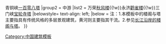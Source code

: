 {{Navbox
|name = 黄河沿岸的楼阁与塔
|title = [[黄河|黄河沿岸的楼阁与塔]]
|titlestyle = 
|image = [[File:Qiufeng Tower in Wanrong Houtu Temple 03 2013-09.JPG|90px]]
|style = text-align:left;
|groupstyle = width:7em;text-align:center;
|state = {{{state<includeonly>|collapsed</includeonly>}}}
|above =
|group1 = 上游
|list1 = 兰州[[白塔山公园|白塔]]{{!w}}青铜峡[[一百零八塔]]
|group2 = 中游
|list2 = 万荣[[万荣后土庙|秋风楼]]{{!w}}永济[[鹳雀楼]]{{!w}}三门峡[[宝轮寺塔]]
|belowstyle= text-align: left;
|below = 注：1.本模板中的楼阁与塔主要指具有传统风格的多层景观建筑，黄河则主要指其干流。2.参见[[Template:长江沿岸的楼阁与塔|长江沿岸的楼阁与塔]]。
}}<noinclude>
[[Category:中国建筑模板]]
</noinclude>